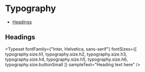 
<Meta title="Particles/Typography" />

# Typography

- [Headings](#headings)

## Headings

<Typeset
  fontFamily={"Inter, Helvetica, sans-serif"}
  fontSizes={[
    typography.size.h1,
    typography.size.h2,
    typography.size.h3,
    typography.size.h4,
    typography.size.h5,
    typography.size.h6,
    typography.size.buttonSmall
  ]}
  sampleText="Heading text here"
/>

